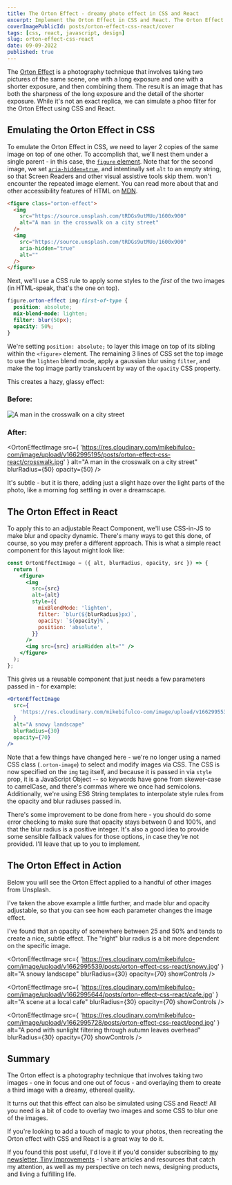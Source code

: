 ```yaml
---
title: The Orton Effect - dreamy photo effect in CSS and React
excerpt: Implement the Orton Effect in CSS and React. The Orton Effect creates a surreal, dreamy image effect, named after photographer Michael Orton.
coverImagePublicId: posts/orton-effect-css-react/cover
tags: [css, react, javascript, design]
slug: orton-effect-css-react
date: 09-09-2022
published: true
---
```


The [Orton Effect](https://www.capturelandscapes.com/orton-effect-explained/) is a photography technique that involves taking two pictures of the same scene, one with a long exposure and one with a shorter exposure, and then combining them. The result is an image that has both the sharpness of the long exposure and the detail of the shorter exposure. While it's not an exact replica, we can simulate a phoo filter for the Orton Effect using CSS and React.

## Emulating the Orton Effect in CSS

To emulate the Orton Effect in CSS, we need to layer 2 copies of the same image on top of one other. To accomplish that, we'll nest them under a single parent - in this case, the [`figure` element](https://developer.mozilla.org/en-US/docs/web/html/element/figure). Note that for the second image, we set [`aria-hidden=true`](https://developer.mozilla.org/en-US/docs/Web/Accessibility/ARIA/Attributes/aria-hidden), and intentinally set `alt` to an empty string, so that Screen Readers and other visual assistive tools skip them. won't encounter the repeated image element. You can read more about that and other accessibility features of HTML on [MDN](https://developer.mozilla.org/en-US/docs/Web/Accessibility/ARIA/Attributes/aria-hidden).

```html
<figure class="orton-effect">
  <img
    src="https://source.unsplash.com/tRDGs9utMUo/1600x900"
    alt="A man in the crosswalk on a city street"
  />
  <img
    src="https://source.unsplash.com/tRDGs9utMUo/1600x900"
    aria-hidden="true"
    alt=""
  />
</figure>
```

Next, we'll use a CSS rule to apply some styles to the _first_ of the two images (in HTML-speak, that's the one on top).

```css
figure.orton-effect img:first-of-type {
  position: absolute;
  mix-blend-mode: lighten;
  filter: blur(50px);
  opacity: 50%;
}
```

We're setting `position: absolute;` to layer this image on top of its sibling within the `<figure>` element. The remaining 3 lines of CSS set the top image to use the `lighten` blend mode, apply a gaussian blur using `filter`, and make the top image partly translucent by way of the `opacity` CSS property.

This creates a hazy, glassy effect:

### Before:

<img
  src="https://res.cloudinary.com/mikebifulco-com/image/upload/v1662995195/posts/orton-effect-css-react/crosswalk.jpg"
  alt="A man in the crosswalk on a city street"
/>

### After:

<OrtonEffectImage
  src={
    'https://res.cloudinary.com/mikebifulco-com/image/upload/v1662995195/posts/orton-effect-css-react/crosswalk.jpg'
  }
  alt="A man in the crosswalk on a city street"
  blurRadius={50}
  opacity={50}
/>

It's subtle - but it is there, adding just a slight haze over the light parts of the photo, like a morning fog settling in over a dreamscape.

## The Orton Effect in React

To apply this to an adjustable React Component, we'll use CSS-in-JS to make blur and opacity dynamic. There's many ways to get this done, of course, so you may prefer a different approach. This is what a simple react component for this layout might look like:

```jsx
const OrtonEffectImage = ({ alt, blurRadius, opacity, src }) => {
  return (
    <figure>
      <img
        src={src}
        alt={alt}
        style={{
          mixBlendMode: 'lighten',
          filter: `blur(${blurRadius}px)`,
          opacity: `${opacity}%`,
          position: 'absolute',
        }}
      />
      <img src={src} ariaHidden alt="" />
    </figure>
  );
};
```

This gives us a reusable component that just needs a few parameters passed in - for example:

```jsx
<OrtonEffectImage
  src={
    'https://res.cloudinary.com/mikebifulco-com/image/upload/v1662995539/posts/orton-effect-css-react/snowy.jpg'
  }
  alt="A snowy landscape"
  blurRadius={30}
  opacity={70}
/>
```

Note that a few things have changed here - we're no longer using a named CSS class (`.orton-image`) to select and modify images via CSS. The CSS is now specified on the `img` tag itself, and because it is passed in via `style` prop, it is a JavaScript Object -- so keywords have gone from skewer-case to camelCase, and there's commas where we once had semicolons. Additionally, we're using ES6 String templates to interpolate style rules from the opacity and blur radiuses passed in.

There's some improvement to be done from here - you should do some error checking to make sure that opacity stays between 0 and 100%, and that the blur radius is a positive integer. It's also a good idea to provide some sensible fallback values for those options, in case they're not provided. I'll leave that up to you to implement.

## The Orton Effect in Action

Below you will see the Orton Effect applied to a handful of other images from Unsplash.

I've taken the above example a little further, and made blur and opacity adjustable, so that you can see how each parameter changes the image effect.

I've found that an opacity of somewhere between 25 and 50% and tends to create a nice, subtle effect. The "right" blur radius is a bit more dependent on the specific image.

<OrtonEffectImage
  src={
    'https://res.cloudinary.com/mikebifulco-com/image/upload/v1662995539/posts/orton-effect-css-react/snowy.jpg'
  }
  alt="A snowy landscape"
  blurRadius={30}
  opacity={70}
  showControls
/>

<OrtonEffectImage
  src={
    'https://res.cloudinary.com/mikebifulco-com/image/upload/v1662995644/posts/orton-effect-css-react/cafe.jpg'
  }
  alt="A scene at a local cafe"
  blurRadius={30}
  opacity={70}
  showControls
/>

<OrtonEffectImage
  src={
    'https://res.cloudinary.com/mikebifulco-com/image/upload/v1662995728/posts/orton-effect-css-react/pond.jpg'
  }
  alt="A pond with sunlight filtering through autumn leaves overhead"
  blurRadius={30}
  opacity={70}
  showControls
/>

## Summary

The Orton effect is a photography technique that involves taking two images - one in focus and one out of focus - and overlaying them to create a third image with a dreamy, ethereal quality.

It turns out that this effect can also be simulated using CSS and React! All you need is a bit of code to overlay two images and some CSS to blur one of the images.

If you're looking to add a touch of magic to your photos, then recreating the Orton effect with CSS and React is a great way to do it.

If you found this post useful, I'd love it if you'd consider subscribing to [my newsletter, Tiny Improvements](https://mikebifulco.com/newsletter) - I share articles and resources that catch my attention, as well as my perspective on tech news, designing products, and living a fulfilling life.
